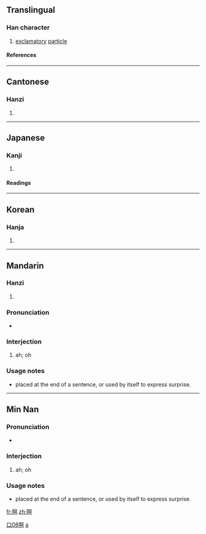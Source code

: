 ==Translingual==

===Han character===
{{Han char|rn=30|rad=口|as=08|sn=11|four=6102<sub>0</sub>|canj=口弓中口 (RNLR)}}

# [[exclamatory]] [[particle]]

====References====
{{Han ref|kx=0195.040|dkj=03808|dj=0416.050|hdz=10634.180|uh=554A|ud=21834|bh=B0DA|bd=45274}}

----

==Cantonese==

===Hanzi===
{{yue-hanzi|jyut=|y=[[a1]], [[a2]], [[a3]]}}

# {{defn|Cantonese}}

----

==Japanese==

===Kanji===
{{ja-kanji|grade=|rs=口08}}

# {{defn|Japanese}}

====Readings====
{{ja-readings|on=[[あ]] (a)|kun=[[こえ]] (koe)}}

----

==Korean==

===Hanja===
{{ko-hanja|hangeul=아|rv=a|mr=a}}

# {{defn|Korean}}

----

==Mandarin==

===Hanzi===
{{cmn-hanzi|pin=[[a]] ([[a5]])|wg=a}}

# {{defn|Mandarin}}

{{zh-hanzi|{{zh-lookup|啊}}}}

===Pronunciation===
*{{IPA|[ a ]}}

===Interjection===
{{cmn-inter|ts|pin=a|pint=a|rs=口08}}

# ah; oh

===Usage notes===
*placed at the end of a sentence, or used by itself to express surprise.

[[Category:zh-tw:Beginning Mandarin|口08啊]]
[[Category:zh-cn:Beginning Mandarin|a]]

----

==Min Nan==
{{zh-hanzi|{{zh-lookup|啊}}}}

===Pronunciation===
*{{IPA|[ a ]}}

===Interjection===
{{nan-inter|ts|poj=a|pojt=a|rs=口08}}

# ah; oh

===Usage notes===
*placed at the end of a sentence, or used by itself to express surprise.

[[fr:啊]]
[[zh:啊]]